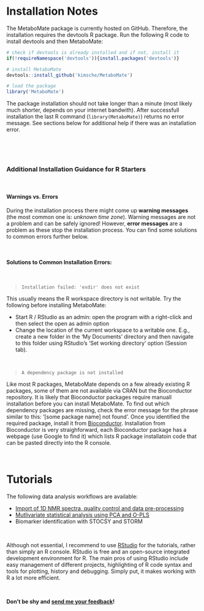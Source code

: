 # Installation Notes

The MetaboMate package is currently hosted on GitHub. Therefore, the installation requires the devtools R package. Run the following R code to install devtools and then MetaboMate:
```r
# check if devtools is already installed and if not, install it
if(!requireNamespace('devtools')){install.packages('devtools')}

# install MetaboMate
devtools::install_github('kimsche/MetaboMate')

# load the package
library('MetaboMate')
```

The package installation should not take longer than a minute (most likely much shorter, depends on your internet bandwith).
After successfull installation the last R command (``library(MetaboMate)``) returns no error message. See sections below for additional help if there was an installation error.

&nbsp;

&nbsp;

### Additional Installation Guidance for R Starters

&nbsp;

#### Warnings vs. Errors
During the installation process there might come up **warning messages** (the most common one is: *unknown time zone*). Warning messages are not a problem and can be safely ignored! However, **error messages** are a problem as these stop the installation process. You can find some solutions to common errors further below.

&nbsp;

#### Solutions to Common Installation Errors:

&nbsp;

>`Installation failed: 'exdir' does not exist`

This usually means the R workspace directory is not writable. Try the following before installing MetaboMate:

  * Start R / RStudio as an admin: open the program with a right-click and then select the open as admin option
  * Change the location of the current workspace to a writable one. E.g., create a new folder in the 'My Documents' directory and then navigate to this folder using RStudio's 'Set working directory' option (Session tab).

&nbsp;

>`A dependency package is not installed`

Like most R packages, MetaboMate depends on a few already existing R packages, some of them are not available via CRAN but the Bioconductor repository. It is likely that Bioconductor packages require manuall installation before you can install MetaboMate. To find out which dependency packages are missing, check the error message for the phrase similar to this: '[some package name] not found'. Once you identified the required package, install it from [Bioconductor](https://www.bioconductor.org/install/). Installation from Bioconductor is very straighforward, each Bioconductor package has a webpage (use Google to find it) which lists R package installatoin code that can be pasted directly into the R console.


&nbsp;


# Tutorials

The following data analysis workflows are available:

* [Import of 1D NMR spectra, quality control and data pre-processing](https://kimsche.github.io/MetaboMate/articles/Imps.html)
* [Mutlivariate statistical analysis using PCA and O-PLS](https://kimsche.github.io/MetaboMate/articles/MVA.html)
* Biomarker identification with STOCSY and STORM

&nbsp;

Although not essential, I recommend to use [RStudio](https://www.rstudio.com) for the tutorials, rather than simply an R console. RStudio is free and an open-source integrated development environment for R. The main pros of using RStudio include easy management of different projects, highlighting of R code syntax and tools for plotting, history and debugging. Simply put, it makes working with R a lot more efficient.

&nbsp;

**Don't be shy and [send me your feedback](mailto:tkimhofer@gmail.com)!**
&nbsp;

&nbsp;



